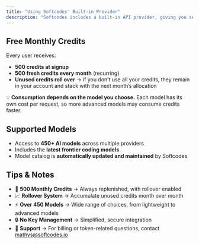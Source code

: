 ```yaml
---
title: "Using Softcodes' Built-in Provider"
description: "Softcodes includes a built-in API provider, giving you seamless access to over 450 cutting-edge AI models without the hassle of managing external API keys. Just sign up, receive your credits, and start coding."
---
```


## Free Monthly Credits

Every user receives:

- **500 credits at signup**
- **500 fresh credits every month** (recurring)
- **Unused credits roll over** → if you don’t use all your credits, they remain in your account and stack with the next month’s allocation

💡 **Consumption depends on the model you choose.** Each model has its own cost per request, so more advanced models may consume credits faster.

## Supported Models

- Access to **450+ AI models** across multiple providers
- Includes the **latest frontier coding models**
- Model catalog is **automatically updated and maintained** by Softcodes

## Tips & Notes

- 🎁 **500 Monthly Credits** → Always replenished, with rollover enabled
- 📈 **Rollover System** → Accumulate unused credits month over month
- ⚡ **Over 450 Models** → Wide range of choices, from lightweight to advanced models
- 🔒 **No Key Management** → Simplified, secure integration
- 💬 **Support** → For billing or token-related questions, contact mathys@softcodes.io